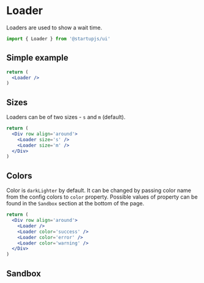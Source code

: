
# Loader

Loaders are used to show a wait time.

```jsx
import { Loader } from '@startupjs/ui'
```

## Simple example

```jsx example
return (
  <Loader />
)
```

## Sizes

Loaders can be of two sizes - `s` and `m` (default).

```jsx example
return (
  <Div row align='around'>
    <Loader size='s' />
    <Loader size='m' />
  </Div>
)
```

## Colors

Color is `darkLighter` by default. It can be changed by passing color name from the config colors to `color` property. Possible values of property can be found in the `Sandbox` section at the bottom of the page.

```jsx example
return (
  <Div row align='around'>
    <Loader />
    <Loader color='success' />
    <Loader color='error' />
    <Loader color='warning' />
  </Div>
)
```

## Sandbox

<Sandbox Component={Loader} />
